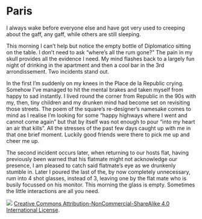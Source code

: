# Paris

I always wake before everyone else and have got very used to creeping about the gaff, any gaff, while others are still sleeping.

This morning I can't help but notice the empty bottle of Diplomatico sitting on the table. I don't need to ask “where's all the rum gone?” The pain in my skull provides all the evidence I need. My mind flashes back to a largely fun night of drinking in the apartment and then a cool bar in the 3rd arrondissement. Two incidents stand out.

In the first I'm suddenly on my knees in the Place de la Republic crying. Somehow I've managed to hit the mental brakes and taken myself from happy to sad instantly. I lived round the corner from Republic in the 90s with my, then, tiny children and my drunken mind had become set on revisiting those streets. The poem of the square’s re-designer’s namesake comes to mind as I realise I'm looking for some “happy highways where I went and cannot come again” but that by itself was not enough to pour “into my heart an air that kills”. All the stresses of the past few days caught up with me in that one brief moment. Luckily good friends were there to pick me up and cheer me up.

The second incident occurs later, when returning to our hosts flat, having previously been warned that his flatmate might not acknowledge our presence, I am pleased to catch said flatmate's eye as we drunkenly stumble in. Later I poured the last of the, by now completely unnecessary, rum into 4 shot glasses, instead of 3, leaving one by the flat mate who is busily focussed on his monitor. This morning the glass is empty. Sometimes the little interactions are all you need.

![](images/by-nc-sa4-0.png)
[Creative Commons Attribution-NonCommercial-ShareAlike 4.0 International License](href="http://creativecommons.org/licenses/by-nc-sa/4.0/).
